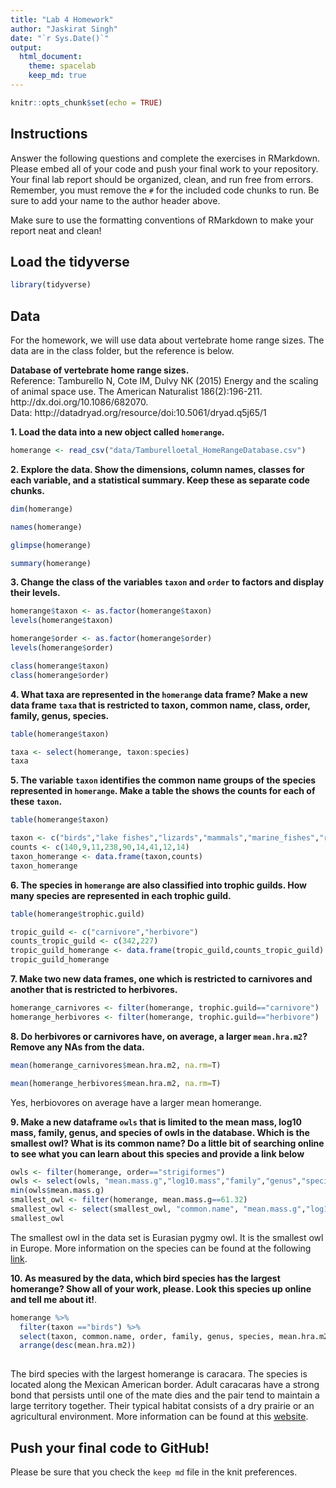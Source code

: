 ---
title: "Lab 4 Homework"
author: "Jaskirat Singh"
date: "`r Sys.Date()`"
output:
  html_document: 
    theme: spacelab
    keep_md: true
---

```{r setup, include=FALSE}
knitr::opts_chunk$set(echo = TRUE)
```

## Instructions
Answer the following questions and complete the exercises in RMarkdown. Please embed all of your code and push your final work to your repository. Your final lab report should be organized, clean, and run free from errors. Remember, you must remove the `#` for the included code chunks to run. Be sure to add your name to the author header above.  

Make sure to use the formatting conventions of RMarkdown to make your report neat and clean!  

## Load the tidyverse
```{r message=FALSE, warning=FALSE}
library(tidyverse)
```

## Data
For the homework, we will use data about vertebrate home range sizes. The data are in the class folder, but the reference is below.  

**Database of vertebrate home range sizes.**  
Reference: Tamburello N, Cote IM, Dulvy NK (2015) Energy and the scaling of animal space use. The American Naturalist 186(2):196-211. http://dx.doi.org/10.1086/682070.  
Data: http://datadryad.org/resource/doi:10.5061/dryad.q5j65/1  

**1. Load the data into a new object called `homerange`.**
```{r}
homerange <- read_csv("data/Tamburelloetal_HomeRangeDatabase.csv")
```

**2. Explore the data. Show the dimensions, column names, classes for each variable, and a statistical summary. Keep these as separate code chunks.**  
```{r}
dim(homerange)
```
```{r}
names(homerange)
```

```{r}
glimpse(homerange)
```

```{r}
summary(homerange)
```

**3. Change the class of the variables `taxon` and `order` to factors and display their levels.**  
```{r}
homerange$taxon <- as.factor(homerange$taxon)
levels(homerange$taxon)
```
```{r}
homerange$order <- as.factor(homerange$order)
levels(homerange$order)
```

```{r}
class(homerange$taxon)
class(homerange$order)
```

**4. What taxa are represented in the `homerange` data frame? Make a new data frame `taxa` that is restricted to taxon, common name, class, order, family, genus, species.**  
```{r}
table(homerange$taxon)
```

```{r}
taxa <- select(homerange, taxon:species)
taxa
```

**5. The variable `taxon` identifies the common name groups of the species represented in `homerange`. Make a table the shows the counts for each of these `taxon`.**  
```{r}
table(homerange$taxon)
```
```{r}
taxon <- c("birds","lake fishes","lizards","mammals","marine_fishes","river_fishes","snakes","tortoises","turtles")
counts <- c(140,9,11,238,90,14,41,12,14)
taxon_homerange <- data.frame(taxon,counts)
taxon_homerange

```

**6. The species in `homerange` are also classified into trophic guilds. How many species are represented in each trophic guild.**  
```{r}
table(homerange$trophic.guild)
```
```{r}
tropic_guild <- c("carnivore","herbivore")
counts_tropic_guild <- c(342,227)
tropic_guild_homerange <- data.frame(tropic_guild,counts_tropic_guild)
tropic_guild_homerange
```

**7. Make two new data frames, one which is restricted to carnivores and another that is restricted to herbivores.**  
```{r}
homerange_carnivores <- filter(homerange, trophic.guild=="carnivore")
homerange_herbivores <- filter(homerange, trophic.guild=="herbivore")
```

**8. Do herbivores or carnivores have, on average, a larger `mean.hra.m2`? Remove any NAs from the data.**  
```{r}
mean(homerange_carnivores$mean.hra.m2, na.rm=T)
```

```{r}
mean(homerange_herbivores$mean.hra.m2, na.rm=T)
```
Yes, herbiovores on average have a larger mean homerange. 

**9. Make a new dataframe `owls` that is limited to the mean mass, log10 mass, family, genus, and species of owls in the database. Which is the smallest owl? What is its common name? Do a little bit of searching online to see what you can learn about this species and provide a link below** 
```{r}
owls <- filter(homerange, order=="strigiformes")
owls <- select(owls, "mean.mass.g","log10.mass","family","genus","species")
min(owls$mean.mass.g)
smallest_owl <- filter(homerange, mean.mass.g==61.32)
smallest_owl <- select(smallest_owl, "common.name", "mean.mass.g","log10.mass","family","genus","species")
smallest_owl
```
The smallest owl in the data set is Eurasian pygmy owl. It is the smallest owl in Europe. More information on the species can be found at the following [link](https://animalia.bio/eurasian-pygmy-owl?letter=e). 

**10. As measured by the data, which bird species has the largest homerange? Show all of your work, please. Look this species up online and tell me about it!**.  
```{r}
homerange %>% 
  filter(taxon =="birds") %>%
  select(taxon, common.name, order, family, genus, species, mean.hra.m2) %>% 
  arrange(desc(mean.hra.m2))
  
```
The bird species with the largest homerange is caracara. The species is located along the Mexican American border. Adult caracaras have a strong bond that persists until one of the mate dies and the pair tend to maintain a large territory together. Their typical habitat consists of a dry prairie or an agricultural environment. More information can be found at this [website](https://animaldiversity.org/accounts/Caracara_cheriway/). 


## Push your final code to GitHub!
Please be sure that you check the `keep md` file in the knit preferences.   